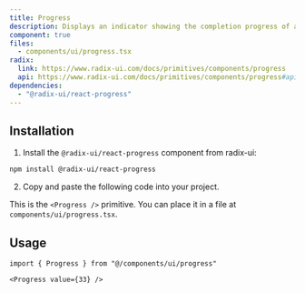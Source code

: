 ```yaml
---
title: Progress
description: Displays an indicator showing the completion progress of a task, typically displayed as a progress bar.
component: true
files:
  - components/ui/progress.tsx
radix:
  link: https://www.radix-ui.com/docs/primitives/components/progress
  api: https://www.radix-ui.com/docs/primitives/components/progress#api-reference
dependencies:
  - "@radix-ui/react-progress"
---
```


<ComponentExample src="/components/examples/progress/demo.tsx">
  <ProgressDemo />
</ComponentExample>

## Installation

1. Install the `@radix-ui/react-progress` component from radix-ui:

```bash
npm install @radix-ui/react-progress
```

2. Copy and paste the following code into your project.

<ComponentSource src="/components/ui/progress.tsx" />

<Callout>

This is the `<Progress />` primitive. You can place it in a file at `components/ui/progress.tsx`.

</Callout>

## Usage

```tsx
import { Progress } from "@/components/ui/progress"
```

```tsx
<Progress value={33} />
```

